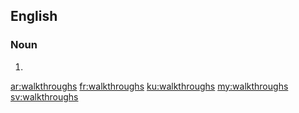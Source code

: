 ==English==

===Noun===
{{head|en|noun plural form}}

# {{plural of|walkthrough|lang=en}}

[[ar:walkthroughs]]
[[fr:walkthroughs]]
[[ku:walkthroughs]]
[[my:walkthroughs]]
[[sv:walkthroughs]]